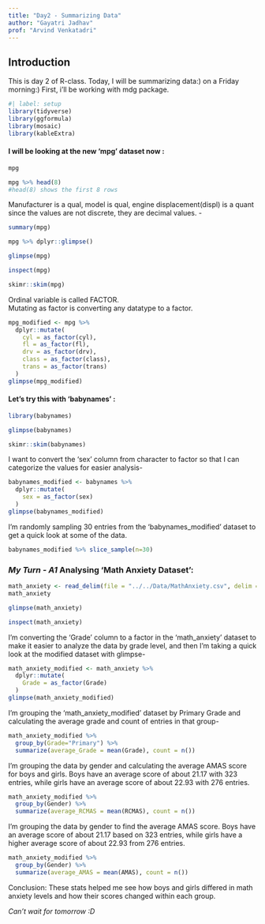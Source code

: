 ```yaml
---
title: "Day2 - Summarizing Data"
author: "Gayatri Jadhav"
prof: "Arvind Venkatadri"
---
```


## Introduction

This is day 2 of R-class. Today, I will be summarizing data:) on a Friday morning:) First, i'll be working with mdg package.

```r
#| label: setup
library(tidyverse)
library(ggformula)
library(mosaic)
library(kableExtra)

```

#### I will be looking at the new 'mpg' dataset now :

```r
mpg
```

```r
mpg %>% head(8)
#head(8) shows the first 8 rows
```

Manufacturer is a qual, model is qual, engine displacement(displ) is a quant since the values are not discrete, they are decimal values. -

```r
summary(mpg)
```

```r
mpg %>% dplyr::glimpse()
```

```r
glimpse(mpg)
```

```r
inspect(mpg)
```

```r
skimr::skim(mpg)
```

Ordinal variable is called FACTOR.\
Mutating as factor is converting any datatype to a factor.

```r
mpg_modified <- mpg %>%
  dplyr::mutate(
    cyl = as_factor(cyl),
    fl = as_factor(fl),
    drv = as_factor(drv),
    class = as_factor(class),
    trans = as_factor(trans)
  )
glimpse(mpg_modified)
```

#### Let's try this with 'babynames' :

```r
library(babynames)
```

```r
glimpse(babynames)
```

```r
skimr::skim(babynames)
```

I want to convert the 'sex' column from character to factor so that I can categorize the values for easier analysis-

```r
babynames_modified <- babynames %>%
  dplyr::mutate(
    sex = as_factor(sex)
  )
glimpse(babynames_modified)
```

I'm randomly sampling 30 entries from the 'babynames_modified' dataset to get a quick look at some of the data.

```r
babynames_modified %>% slice_sample(n=30)
```

### *My Turn - A1  *Analysing 'Math Anxiety Dataset':

```r
math_anxiety <- read_delim(file = "../../Data/MathAnxiety.csv", delim = ";")
math_anxiety
```

```r
glimpse(math_anxiety)
```

```r
inspect(math_anxiety)
```

I'm converting the 'Grade' column to a factor in the 'math_anxiety' dataset to make it easier to analyze the data by grade level, and then I'm taking a quick look at the modified dataset with glimpse-

```r
math_anxiety_modified <- math_anxiety %>%
  dplyr::mutate(
    Grade = as_factor(Grade)
  )
glimpse(math_anxiety_modified)
```

I'm grouping the 'math_anxiety_modified' dataset by Primary Grade and calculating the average grade and count of entries in that group-

```r
math_anxiety_modified %>%
  group_by(Grade="Primary") %>%
  summarize(average_Grade = mean(Grade), count = n())
```

I'm grouping the data by gender and calculating the average AMAS score for boys and girls. Boys have an average score of about 21.17 with 323 entries, while girls have an average score of about 22.93 with 276 entries.

```r
math_anxiety_modified %>%
  group_by(Gender) %>%
  summarize(average_RCMAS = mean(RCMAS), count = n())
```

I'm grouping the data by gender to find the average AMAS score. Boys have an average score of about 21.17 based on 323 entries, while girls have a higher average score of about 22.93 from 276 entries.

```r
math_anxiety_modified %>%
  group_by(Gender) %>%
  summarize(average_AMAS = mean(AMAS), count = n())
```

Conclusion: These stats helped me see how boys and girls differed in math anxiety levels and how their scores changed within each group.

*Can't wait for tomorrow :D*
